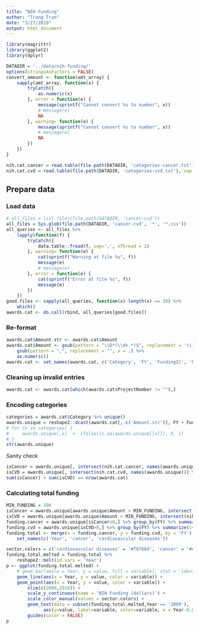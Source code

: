 ```yaml
---
title: "NIH Funding"
author: "Trang Tran"
date: "3/27/2019"
output: html_document
---
```


```r
library(magrittr)
library(ggplot2)
library(dplyr)

DATADIR = '../data/nih-funding/'
options(stringsAsFactors = FALSE)
convert_amount <- function(amt_array) {
    sapply(amt_array, function(x) {
        tryCatch({
            as.numeric(x)
        }, error = function(e) {
            message(sprintf("Cannot convert %s to number", x))
            # message(e)
            NA
        }, warning= function(e) {
            message(sprintf("Cannot convert %s to number", x))
            # message(e)
            NA
        }) 
    })
}

nih.cat.cancer = read.table(file.path(DATADIR, 'categories-cancer.txt'), sep = '\t')[[1]]
nih.cat.cvd = read.table(file.path(DATADIR, 'categories-cvd.txt'), sep = '\t')[[1]]
```

## Prepare data

### Load data

```r
# all_files = list.files(file.path(DATADIR, 'cancer-cvd'))
all_files = Sys.glob(file.path(DATADIR, 'cancer-cvd', '*', '*.csv'))
all_queries <- all_files %>%
    lapply(function(f) {
        tryCatch({
            data.table::fread(f, sep=',', nThread = 2)
        }, warning= function(e) {
            cat(sprintf("Warning at file %s", f))
            message(e)
            # message(e)
        }, error = function(e) {
            cat(sprintf("Error at file %s", f))
            message(e)
        })
    }) 
good.files <- sapply(all_queries, function(x) length(x) == 10) %>%
    which()
awards.cat <- do.call(rbind, all_queries[good.files])
```

### Re-format

```r
awards.cat$Amount.str <- awards.cat$Amount
awards.cat$Amount <- gsub(pattern = "\\D*(\\d+.*)$", replacement = '\\1', x = awards.cat$Amount.str) %>%
    gsub(pattern = ",", replacement = "", x = .) %>%
    as.numeric()
awards.cat <- set_names(awards.cat, c('Category', 'FY', 'FundingIC', 'ProjectNumber', 'SubProjectNumber', 'ProjectTitle', 'PIName', 'OrgName', 'StateCountry', 'Amount', 'Amount.str'))
```

### Cleaning up invalid entries

```r
awards.cat <- awards.cat[which(awards.cat$ProjectNumber != ""),]
```

### Encoding categories

```r
categories = awards.cat$Category %>% unique()
awards.unique = reshape2::dcast(awards.cat[,-c('Amount.str')], FY + FundingIC + ProjectNumber + SubProjectNumber + ProjectTitle + PIName + Amount ~ Category, value.var = 'Category')
# for (x in categories) {
#     awards.unique[,x]  <- ifelse(is.na(awards.unique[[x]]), 0, 1)
# }
str(awards.unique)   
```

Sanity check

```r
isCancer = awards.unique[, intersect(nih.cat.cancer, names(awards.unique))] %>% apply(MARGIN = 1, FUN = sum)
isCVD = awards.unique[, intersect(nih.cat.cvd, names(awards.unique))] %>% apply(MARGIN = 1, FUN = sum)
sum(isCancer) + sum(isCVD) == nrow(awards.cat)
```

### Calculating total funding

```r
MIN_FUNDING = 500
isCancer = awards.unique[awards.unique$Amount > MIN_FUNDING, intersect(nih.cat.cancer, names(awards.unique))] %>% apply(MARGIN = 1, FUN = sum)
isCVD = awards.unique[awards.unique$Amount > MIN_FUNDING, intersect(nih.cat.cvd, names(awards.unique))] %>% apply(MARGIN = 1, FUN = sum)
funding.cancer = awards.unique[isCancer>0,] %>% group_by(FY) %>% summarize(cancer = sum(Amount))
funding.cvd = awards.unique[isCVD>0,] %>% group_by(FY) %>% summarize(cvd = sum(Amount))
funding.total <- merge(x = funding.cancer, y = funding.cvd, by = 'FY') %>%
    set_names(c('Year', 'cancer', 'cardiovascular diseases'))
```

```r
sector.colors = c('cardiovascular diseases' = '#f8766d', 'cancer' = '#c77cff')
funding.total.melted = funding.total %>%
    reshape2::melt(id.vars = 'Year')
p <- ggplot(funding.total.melted) +
    # geom_bar(aes(x = Year, y = value, fill = variable), stat = 'identity', position = 'identity', alpha = 0.3) +
    geom_line(aes(x = Year, y = value, color = variable)) +
    geom_point(aes(x = Year, y = value, color = variable)) +
        xlim(c(2000,2018)) +
        scale_y_continuous(name = 'NIH Funding (dollars)') +
        scale_color_manual(values = sector.colors) +
        geom_text(data = subset(funding.total.melted,Year == '2009'),
              aes(y=value, label=variable, color=variable, x = Year-0.01 ),hjust =1, vjust = -1)  +
        guides(color = FALSE)
p
```
